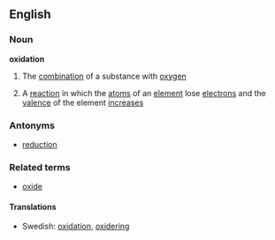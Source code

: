 ==English==
===Noun===
{{wikipedia}}
'''oxidation'''
#The [[combination]] of a substance with [[oxygen]]
#{{chemistry}} A [[reaction]] in which the [[atom]]s of an [[element]] lose [[electron]]s and the [[valence]] of the element [[increase]]s
===Antonyms===
*[[reduction]]
===Related terms===
*[[oxide]]
====Translations====
*Swedish: [[oxidation]], [[oxidering]]